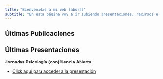 ```yaml
---
title: "Bienvenidxs a mi web laboral"
subtitle: "En esta página voy a ir subiendo presentaciones, recursos e investigaciones en las que participe"
---
```


## Últimas Publicaciones {#welcome1}

## Últimas Presentaciones {#welcome2}

**Jornadas Psicología (con)Ciencia Abierta**

-   [Click aquí para acceder a la presentación](https://toninif.quarto.pub/presentaciones/presentacionConcienciaAbierta/presentacion2.html#/title-slide)
